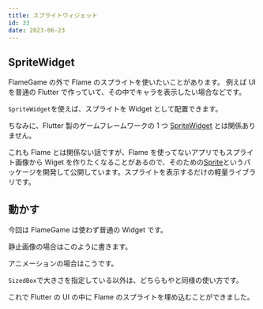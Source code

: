 ```yaml
---
title: スプライトウィジェット
id: 33
date: 2023-06-23
---
```



## SpriteWidget

FlameGame の外で Flame のスプライトを使いたいことがあります。
例えば UI を普通の Flutter で作っていて、その中でキャラを表示したい場合などです。

`SpriteWidget`を使えば、スプライトを Widget として配置できます。

ちなみに、Flutter 製のゲームフレームワークの 1 つ [SpriteWidget](https://github.com/spritewidget/spritewidget) とは関係ありません。

これも Flame とは関係ない話ですが、Flame を使ってないアプリでもスプライト画像から Wiget を作りたくなることがあるので、そのための[Sprite](https://pub.dev/packages/sprite)というパッケージを開発して公開しています。スプライトを表示するだけの軽量ライブラリです。

<DocLink document="https://docs.flame-engine.org/latest/flame/other/widgets.html#spritewidget" />
<DocLink document="https://docs.flame-engine.org/latest/flame/other/widgets.html#spriteanimationwidget" />
<DocLink reference="https://pub.dev/documentation/flame/latest/widgets/SpriteWidget-class.html" />
<DocLink reference="https://pub.dev/documentation/flame/latest/widgets/SpriteAnimationWidget-class.html" />

## 動かす

今回は FlameGame は使わず普通の Widget です。

静止画像の場合はこのように書きます。

<ExampleCode file="sprite_widget/page.dart" label="sprite_widget1" />

アニメーションの場合はこうです。

<ExampleCode file="sprite_widget/page.dart" label="sprite_widget2" />

`SizedBox`で大きさを指定している以外は、どちらも<ExampleLink slug="sprite" />や<ExampleLink slug="animation" />と同様の使い方です。

これで Flutter の UI の中に Flame のスプライトを埋め込むことができました。
